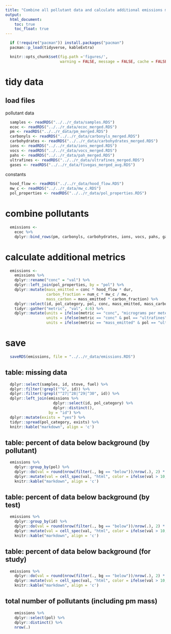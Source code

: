```yaml
---
title: "Combine all pollutant data and calculate additional emissions metrics"
output:
  html_document:
    toc: true
    toc_float: true
---
```


```r
  if (!require("pacman")) install.packages("pacman")
  pacman::p_load(tidyverse, kableExtra)
```

```r
  knitr::opts_chunk$set(fig.path ='figures/',
                        warning = FALSE, message = FALSE, cache = FALSE)
```

# tidy data

## load files

pollutant data

```r
  samples <- readRDS("../../r_data/samples.RDS")
  ecoc <- readRDS("../../r_data/ecoc_merged.RDS")
  pm <- readRDS("../../r_data/pm_merged.RDS")
  carbonyls <- readRDS("../../r_data/carbonyls_merged.RDS")
  carbohydrates <- readRDS("../../r_data/carbohydrates_merged.RDS")
  ions <- readRDS("../../r_data/ions_merged.RDS")
  vocs <- readRDS("../../r_data/vocs_merged.RDS")
  pahs <- readRDS("../../r_data/pah_merged.RDS")
  ultrafines <- readRDS("../../r_data/ultrafines_merged.RDS")
  gases <- readRDS("../../r_data/fivegas_merged_avg.RDS")
```

constants

```r
  hood_flow <- readRDS("../../r_data/hood_flow.RDS")
  mw_c <- readRDS("../../r_data/mw_c.RDS")
  pol_properties <- readRDS("../../r_data/pol_properties.RDS")
```

# combine pollutants

```r
  emissions <-
    ecoc %>%
    dplyr::bind_rows(pm, carbonyls, carbohydrates, ions, vocs, pahs, gases, ultrafines)
```

# calculate additional metrics

```r
  emissions <- 
    emissions %>%
    dplyr::rename("conc" = "val") %>%
    dplyr::left_join(pol_properties, by = "pol") %>%
    dplyr::mutate(mass_emitted = conc * hood_flow * dur,
                  carbon_fraction = num_c * mw_c / mw,
                  mass_carbon = mass_emitted * carbon_fraction) %>%
    dplyr::select(id, pol_category, pol, conc, mass_emitted, mass_carbon, qc, bg) %>%
    tidyr::gather("metric", "val", 4:6) %>%
    dplyr::mutate(units = ifelse(metric == "conc", "micrograms per meter cubed", "micrograms"),
                  units = ifelse(metric == "conc" & pol == "ultrafines", "number per meter cubed", units),
                  units = ifelse(metric == "mass_emitted" & pol == "ultrafines", "number per meter cubed", units))
```

# save

```r
  saveRDS(emissions, file = "../../r_data/emissions.RDS")
```

## table: missing data

```r
  dplyr::select(samples, id, stove, fuel) %>%
  dplyr::filter(!grepl("^G", id)) %>%
  dplyr::filter(!grepl("^27|^28|^29|^30", id)) %>%
  dplyr::left_join(emissions %>%
                     dplyr::select(id, pol_category) %>%
                     dplyr::distinct(),
                   by = "id") %>%
  dplyr::mutate(exists = "yes") %>%
  tidyr::spread(pol_category, exists) %>%
  knitr::kable("markdown", align = 'c')
```

## table: percent of data below background (by pollutant)

```r
  emissions %>%
    dplyr::group_by(pol) %>%
    dplyr::do(val = round(nrow(filter(., bg == "below"))/nrow(.), 2) * 100) %>%
    dplyr::mutate(val = cell_spec(val, "html", color = ifelse(val > 10, "red", "blue"))) %>%
    knitr::kable("markdown", align = 'c')
```

## table: percent of data below background (by test)

```r
  emissions %>%
    dplyr::group_by(id) %>%
    dplyr::do(val = round(nrow(filter(., bg == "below"))/nrow(.), 2) * 100) %>%
    dplyr::mutate(val = cell_spec(val, "html", color = ifelse(val > 10, "red", "blue"))) %>%
    knitr::kable("markdown", align = 'c')
```

## table: percent of data below background (for study)

```r
  emissions %>%
    dplyr::do(val = round(nrow(filter(., bg == "below"))/nrow(.), 2) * 100) %>%
    dplyr::mutate(val = cell_spec(val, "html", color = ifelse(val > 10, "red", "blue"))) %>%
    knitr::kable("markdown", align = 'c')
```

## total number of pollutants (including pm mass)

```r
    emissions %>%
    dplyr::select(pol) %>%
    dplyr::distinct() %>%
    nrow(.)
```
